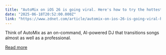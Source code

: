 ```yaml
---
title: "AutoMix on iOS 26 is going viral. Here's how to try the hottest iPhone feature yourself"
date: "2025-06-18T20:52:00.000Z"
link: "https://www.zdnet.com/article/automix-on-ios-26-is-going-viral-heres-how-to-try-the-hottest-iphone-feature-yourself/"
---
```


Think of AutoMix as an on-command, AI-powered DJ that transitions songs almost as well as a professional.

[Read more](https://www.zdnet.com/article/automix-on-ios-26-is-going-viral-heres-how-to-try-the-hottest-iphone-feature-yourself/)
